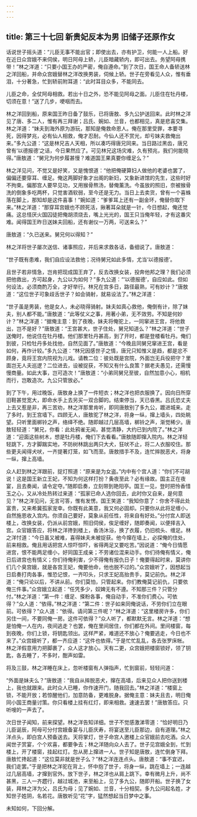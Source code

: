 ```yaml
---
---
---
```

title: 第三十七回 新贵妃反本为男 旧储子还原作女
---



话说世子摇头道：“儿臣无事不能出官；即使出去，亦有护卫，何能一人上船。好在近日众宫娥不来伺侯，明日阿母上轿，儿臣暗藏轿内，即可出去。务望阿母携带！”林之洋道：“只要小国王办的严密，俺自遵命。”到了次日，国王命人备轿送林之洋回船，并命众宫娥替林之洋改换男装，伺候上轿。世子在旁看见人众，惟有垂泪，十分著急，忙到轿前附耳道：“此时耳目众多，不能同去。

儿臣之命，全仗阿母相救。若出十日之外，恐不能见阿母之面。儿臣住在牡丹楼，切须在意！”送了几步，哽咽而去。

林之洋回到船，原来国王昨日备了鼓乐，已将唐敖、多九公护送回来。此时林之洋见了唐、多二人，惟有再三拜谢；吕氏、婉如、兰音，也都相见，真是悲喜交集。林之洋道：“妹夫到海外原为游玩，那知是俺救命恩人。俺在那里受罪，本要寻死，因得梦兆，必有仙人相救，俺才忍耐。今仙人还不赏光，却亏妹夫救俺出来。”多九公道：“这是林兄吉人天相，所以凑巧得唐兄同来。当日路过黑齿，唐兄曾有‘以德报德’之话，今日果然应了。可见林兄这场灾难，久有预兆，我们何能晓得。”唐敖道：“舅兄为何步履甚慢？难道国王果真要你缠足么？”

林之洋见问，不觉又是好笑，又是愧恨道：“他把俺硬算妇人做他的老婆也罢了，偏偏还要穿耳、缠足。俺这两脚好象才出阁的新妇，又象新进馆的先生，这些时好不拘束。偏那宫人要早见功，又用猴骨熬汤，替俺薰洗。今虽放的照旧，奈被猴骨洗的倒象多吃两杯，只觉害酒软弱，至今还是无力。当日上去卖货，曾有一个喜蛛落在脚上，那知却是这件喜事！”婉如道：“爹爹耳上还有一副金环，俺替你取下来。”林之洋道：“那穿耳宫娥也不顾死活，揪著耳朵就是一针，今日想起，俺还觉痛。这总怪厌火国囚徒把俺胡须烧去，嘴上光光的，国王只当俺年轻，才有这番灾难。闻得国王昨日送妹夫回船，还有谢仪一万两，可送来么？”

唐敖道：“久已送来。舅兄何以得知？”

林之洋将世子屡次送信、诸事照应，并后来求救各话，备细说了。唐敖道：

“世子既有患难，我们自应设法救他；况待舅兄如此多情，尤当‘以德报德’。

且世子若非情急，岂肯把现成国王弃了，反去改换女装，投奔他邦之理？我们必须把他救出，方可起身，九公以为如何？”多九公道：“‘以德报德’，自应如此。但如何设法，必须商酌万全，才好举行。林兄在宫多日，路径最熟，可有妙计？”唐敖道：“这位世子可象歧舌世子？如会骑射，就易设法了。”林之洋道：

“世子虽是男装，他是女人，未必晓得骑射。妹夫如真心救他，俺倒有计，除了妹夫，别人都不能。”唐敖道：“此等仗义之事，用著小弟，无不效劳。不知是何妙计？”林之洋道：“据俺主意：到了夜晚，妹夫将俺驼上，一同窜进王宫，将他救出，岂不是好？”唐敖道：“王宫甚大，世子住处，舅兄知道么？”林之洋道：“世子送俺时，他说住在牡丹楼。他们那里牡丹甚高，到了开时，都是登楼看牡丹。俺们到彼，只检牡丹多处找他，自然见面了。”唐敖道：“今晚且同舅兄窜进王宫，看是如何，再作计较。”多九公道：“林兄因感世子之情，唐兄只知惟义是趋，都是忿不顾身，竟将王宫内院视为儿戏。请教二位：彼处既是宫院，外面岂无兵役把守？里面岂无人夫巡逻？二位进去，设被捉获，不知又有什么良策？据老夫愚见，还需慢慢商量。如此大事，岂可造次！”唐敖道：“小弟同舅兄至彼，自然加意小心，相机而行，岂敢造次。九公只管放必。”

到了下午，用过晚饭，唐敖身上换了一件短衣；林之洋也把衣服换了。因向日所穿旧鞋甚觉宽大，即命水手上去另买一双合脚的。结束停当，天已昏黑。吕氏恐丈夫上去又惹是非，再三苦劝，林之洋那里肯听，即同唐敖别了多九公，踱进城来。走了多时，到王宫墙下。四顾无人，唐敖驼了林之洋，将身一纵，撺上墙头，四处眺望。只听里面梆铃之声，络绎不绝。随即越过几层高墙，梆铃之声，渐觉稀少。唐敖轻轻道：“舅兄，你看：此处鸦雀无闻，甚觉清静，大约已到内院了。”林之洋道：“迎面这些树木，想是牡丹楼，俺们下去看看。”唐敖随即撺入院内。林之洋轻轻跳下，方才脚踹实地，不防树林跳出两只大犬，狂吠不止，将二人衣服咬住。那些更夫闻得犬吠，一齐提著灯笼，如飞而至。唐敖措手不及，连忙摔脱恶犬，将身一纵，撺上高墙。

众人赶到林之洋跟前，捉灯照道：“原来是为女盗。”内中有个宫人道：“你们不可胡说！这是国王新立王妃，不知为何这样打扮？夤夜至此？必有缘故。国主正在夜宴，且去奏闻，请令定夺。”随即启奏，立刻带到艳阳亭。国王一见，登时把怜香惜玉之心，又从冷处热转过来道：“孤家已命人选你回去，此时你又自来，是何意见？”林之洋见问，无言可答，惟有发愣。国王笑道：“我知你意了：你舍不得此处富贵，又来希冀孤家宠幸。你既有此美意，我又何必固却。只要你从此将足缠小，自然施恩收入宫内。你须自己要好，莫象从前任性，将来自有好处。”分付宫人即送楼上，改换女装，仍派从前宫娥，照旧伺侯，俟足缠好，随即奏闻，以便择吉入宫。众官娥答应，将林之洋搀到楼上，香汤沐浴，换了衣履，仍旧梳头、缠足。林之洋忖道：“今日虽又被难，喜得妹夫未被捉获。他今撺在墙上，必探俺的住处，前来相救。俺且用话把宫人惊吓惊吓，省得两足又要吃苦。”因说道：“俺今日情愿进宫，恨不能两足缠小，好同国王成亲；不劳诸位混来动手。你们待俺有情义，俺日后进宫也有情义；你们待俺利害，少不得俺有报仇日子！俺要得起时来，莫讲你们几个臭宫娥，就是各宫王妃，俺要他命，他也脱不过的。”众宫娥听了，因想起当日启奏打肉各事，惟恐记恨，一齐叩头，只求王妃高抬贵手，莫记前仇。林之洋道：“俺只论以后，不讲从前。你们莫怕，只管起来。你们教俺莫记前仇，只要依俺三件事。”众宫娥立起道：“任凭多少，奴婢无有不遵。不知那三件？只管分付。”林之洋道：“第一件：缠足、搽粉各事，俺自动手，不准你们费心。可依得？”众人道：“依得。”林之洋道：“第二件：世子如来同俺说话，不劳你们立在眼前。可依得？”众人道：“依得。请问第三件呢？”林之洋道：“这里楼房许多，你们另住一间，不要同俺一房。这件可依得？”众人听了，都默默无言。林之洋道：“想是怕俺一人在内，夜间逃走？也罢，俺在里间居住，你们都在外间。里间楼窗，每到夜晚，你们上锁，将钥匙领出。这样严紧，难道还不放心？俺要逃走，今日也不来了。”众宫娥听了，都一齐应道：“这件也依得。”于是忙忙乱乱，各去张罗床帐。林之洋假意用力把脚裹了，众人这才放心。天有二更，众宫娥把楼窗锁好，领了钥匙，各去睡了，不多时，酣声如雷。

将及三鼓，林之洋睡在床上，忽听楼窗有人弹指声，忙到窗前，轻轻问道：

“外面是妹夫么？”唐敖道：“我自从摔脱恶犬，撺在高墙，后来见众人把你送到楼上，我也就跟来。此时众人已睡，你作速开门，随我回去。”林之洋道：“楼窗上锁，不能开放；若惊醒他们，加意防备，更难脱身。据俺主意：妹夫且去，明日俺同小国王商量讨策。你只看楼上挂有红灯，即来相救。速速去罢！”唐敖答应。只听嗖的一声去了。

次日世子闻知，前来探望。林之洋告知详细。世子不觉感激涕零道：“恰好明日乃儿臣诞辰，阿母可分付宫娥备宴与儿臣庆寿，将宴送至儿臣那边，自有道理。”林之洋点头，即白宫人预备送去。天将掌灯，世子命宫人邀楼上众官娥前去吃酒。众人闻世子赏宴，个个欢喜，都要争去；林之洋随向众人去了。世子见宫娥全到，忙到楼上，开了楼窗，挂起红灯。忽从房上撺进一人。世子知是唐敖，连忙倒身下拜。唐敖忙搀起道：“这位莫非就是世子么？”林之洋连连点头。唐敖道：“事不宜迟，我们走罢。”于是把林之洋驼在背上，怀中抱了世子，将身一纵，跳在墙上；一连越过几层高墙，才撺到官外。放下世子，林之洋也从肩上跳下。幸有微月上升，尚不甚黑，三人一齐趱行，越过城池，来至船上，见了多九公，随即开船。世子换了女装，拜林之洋为父，吕氏为母；见了婉如、兰音，十分相契。多九公问起名姓，才知世子姓阴，名若花。唐敖听见“花”字，猛然想起当日梦中之事。

未知如何，下回分解。